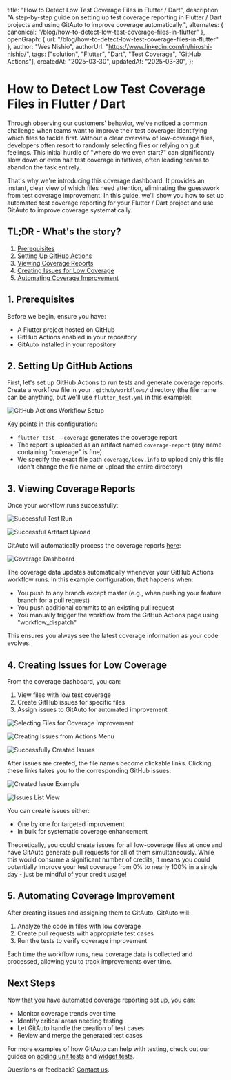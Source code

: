   title: "How to Detect Low Test Coverage Files in Flutter / Dart",
  description:
    "A step-by-step guide on setting up test coverage reporting in Flutter / Dart projects and using GitAuto to improve coverage automatically.",
  alternates: { canonical: "/blog/how-to-detect-low-test-coverage-files-in-flutter" },
  openGraph: { url: "/blog/how-to-detect-low-test-coverage-files-in-flutter" },
  author: "Wes Nishio",
  authorUrl: "https://www.linkedin.com/in/hiroshi-nishio/",
  tags: ["solution", "Flutter", "Dart", "Test Coverage", "GitHub Actions"],
  createdAt: "2025-03-30",
  updatedAt: "2025-03-30",
};

# How to Detect Low Test Coverage Files in Flutter / Dart

Through observing our customers' behavior, we've noticed a common challenge when teams want to improve their test coverage: identifying which files to tackle first. Without a clear overview of low-coverage files, developers often resort to randomly selecting files or relying on gut feelings. This initial hurdle of "where do we even start?" can significantly slow down or even halt test coverage initiatives, often leading teams to abandon the task entirely.

That's why we're introducing this coverage dashboard. It provides an instant, clear view of which files need attention, eliminating the guesswork from test coverage improvement. In this guide, we'll show you how to set up automated test coverage reporting for your Flutter / Dart project and use GitAuto to improve coverage systematically.

## TL;DR - What's the story?

1. [Prerequisites](#1-prerequisites)
2. [Setting Up GitHub Actions](#2-setting-up-github-actions)
3. [Viewing Coverage Reports](#3-viewing-coverage-reports)
4. [Creating Issues for Low Coverage](#4-creating-issues-for-low-coverage)
5. [Automating Coverage Improvement](#5-automating-coverage-improvement)

## 1. Prerequisites

Before we begin, ensure you have:

- A Flutter project hosted on GitHub
- GitHub Actions enabled in your repository
- GitAuto installed in your repository

## 2. Setting Up GitHub Actions

First, let's set up GitHub Actions to run tests and generate coverage reports. Create a workflow file in your `.github/workflows/` directory (the file name can be anything, but we'll use `flutter_test.yml` in this example):

![GitHub Actions Workflow Setup](/blog/how-to-detect-low-test-coverage-files-in-flutter/step2.png)

Key points in this configuration:

- `flutter test --coverage` generates the coverage report
- The report is uploaded as an artifact named `coverage-report` (any name containing "coverage" is fine)
- We specify the exact file path `coverage/lcov.info` to upload only this file (don't change the file name or upload the entire directory)

## 3. Viewing Coverage Reports

Once your workflow runs successfully:

![Successful Test Run](/blog/how-to-detect-low-test-coverage-files-in-flutter/step3-1.png)

![Successful Artifact Upload](/blog/how-to-detect-low-test-coverage-files-in-flutter/step3-2.png)

GitAuto will automatically process the coverage reports [here](/dashboard/coverage):

![Coverage Dashboard](/blog/how-to-detect-low-test-coverage-files-in-flutter/step3-3.png)

The coverage data updates automatically whenever your GitHub Actions workflow runs. In this example configuration, that happens when:

- You push to any branch except master (e.g., when pushing your feature branch for a pull request)
- You push additional commits to an existing pull request
- You manually trigger the workflow from the GitHub Actions page using "workflow_dispatch"

This ensures you always see the latest coverage information as your code evolves.

## 4. Creating Issues for Low Coverage

From the coverage dashboard, you can:

1. View files with low test coverage
2. Create GitHub issues for specific files
3. Assign issues to GitAuto for automated improvement

![Selecting Files for Coverage Improvement](/blog/how-to-detect-low-test-coverage-files-in-flutter/step4-1.png)

![Creating Issues from Actions Menu](/blog/how-to-detect-low-test-coverage-files-in-flutter/step4-2.png)

![Successfully Created Issues](/blog/how-to-detect-low-test-coverage-files-in-flutter/step4-3.png)

After issues are created, the file names become clickable links. Clicking these links takes you to the corresponding GitHub issues:

![Created Issue Example](/blog/how-to-detect-low-test-coverage-files-in-flutter/step4-4.png)

![Issues List View](/blog/how-to-detect-low-test-coverage-files-in-flutter/step4-5.png)

You can create issues either:

- One by one for targeted improvement
- In bulk for systematic coverage enhancement

Theoretically, you could create issues for all low-coverage files at once and have GitAuto generate pull requests for all of them simultaneously. While this would consume a significant number of credits, it means you could potentially improve your test coverage from 0% to nearly 100% in a single day - just be mindful of your credit usage!

## 5. Automating Coverage Improvement

After creating issues and assigning them to GitAuto, GitAuto will:

1. Analyze the code in files with low coverage
2. Create pull requests with appropriate test cases
3. Run the tests to verify coverage improvement

Each time the workflow runs, new coverage data is collected and processed, allowing you to track improvements over time.

## Next Steps

Now that you have automated coverage reporting set up, you can:

- Monitor coverage trends over time
- Identify critical areas needing testing
- Let GitAuto handle the creation of test cases
- Review and merge the generated test cases

For more examples of how GitAuto can help with testing, check out our guides on [adding unit tests](/blog/add-a-unit-test) and [widget tests](/blog/how-to-add-widget-tests).

Questions or feedback? [Contact us](/contact).
